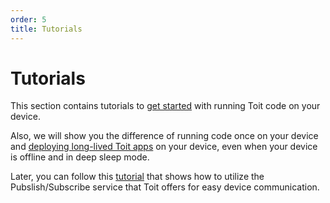 ```yaml
---
order: 5
title: Tutorials
---
```


# Tutorials

This section contains tutorials to [get started](starter/time) with running Toit code on your device. 

Also, we will show you the difference of running code once on your device and [deploying long-lived Toit apps](starter/temperature) on your device, even when your device is offline and in deep sleep mode.

Later, you can follow this [tutorial](pubsub/pubsubext) that shows how to utilize the Pubslish/Subscribe service that Toit offers for easy device communication.